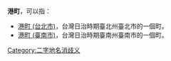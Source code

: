 '''港町'''，可以指：

* [[港町_(台北市)|港町 (台北市)]]，台灣日治時期臺北州臺北市的一個町。
* [[港町_(臺南市)|港町 (臺南市)]]，台灣日治時期臺南州臺南市的一個町。
{{disambig}}
[[Category:二字地名消歧义|Category:二字地名消歧义]]